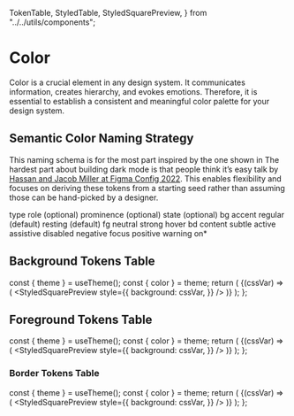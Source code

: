   TokenTable,
  StyledTable,
  StyledSquarePreview,
} from "../../utils/components";

<Meta title="Design-system/Theme/Tokens/Color" />

# Color

Color is a crucial element in any design system. It communicates
information, creates hierarchy, and evokes emotions. Therefore, it is
essential to establish a consistent and meaningful color palette for
your design system.

## Semantic Color Naming Strategy

This naming schema is for the most part inspired by the one shown in The
hardest part about building dark mode is that people think it’s easy
talk by [Hassan and Jacob Miller at Figma Config 2022](https://www.youtube.com/watch?v=1DTnojio89Y&t=454s).
This enables flexibility and focuses on deriving these tokens from a
starting seed rather than assuming those can be hand-picked by a
designer.

<StyledTable>
  <thead>
    <tr>
      <th>type</th>
      <th>role (optional)</th>
      <th>prominence (optional)</th>
      <th>state (optional)</th>
    </tr>
  </thead>
  <tbody>
    <tr>
      <td>bg</td>
      <td>accent</td>
      <td>regular (default)</td>
      <td>resting (default)</td>
    </tr>
    <tr>
      <td>fg</td>
      <td>neutral</td>
      <td>strong</td>
      <td>hover</td>
    </tr>
    <tr>
      <td>bd</td>
      <td>content</td>
      <td>subtle</td>
      <td>active</td>
    </tr>
    <tr>
      <td></td>
      <td>assistive</td>
      <td></td>
      <td>disabled</td>
    </tr>
    <tr>
      <td></td>
      <td>negative</td>
      <td></td>
      <td>focus</td>
    </tr>
    <tr>
      <td></td>
      <td>positive</td>
      <td></td>
      <td></td>
    </tr>
    <tr>
      <td></td>
      <td>warning</td>
      <td></td>
      <td></td>
    </tr>
    <tr>
      <td></td>
      <td>on*</td>
      <td></td>
      <td></td>
    </tr>
  </tbody>
</StyledTable>

## Background Tokens Table

  const { theme } = useTheme();
  const { color } = theme;
  return (
    <ThemeProvider theme={theme}>
      <TokenTable prefix="color" filter="bg" tokens={color}>
        {(cssVar) => (
          <StyledSquarePreview
            style={{
              background: cssVar,
            }}
          />
        )}
      </TokenTable>
    </ThemeProvider>
  );
};

<Background />

## Foreground Tokens Table

  const { theme } = useTheme();
  const { color } = theme;
  return (
    <ThemeProvider theme={theme}>
      <TokenTable prefix="color" filter="fg" tokens={color}>
        {(cssVar) => (
          <StyledSquarePreview
            style={{
              background: cssVar,
            }}
          />
        )}
      </TokenTable>
    </ThemeProvider>
  );
};

<Foreground />

### Border Tokens Table

  const { theme } = useTheme();
  const { color } = theme;
  return (
    <ThemeProvider theme={theme}>
      <TokenTable prefix="color" filter="bd" tokens={color}>
        {(cssVar) => (
          <StyledSquarePreview
            style={{
              background: cssVar,
            }}
          />
        )}
      </TokenTable>
    </ThemeProvider>
  );
};

<Border />
